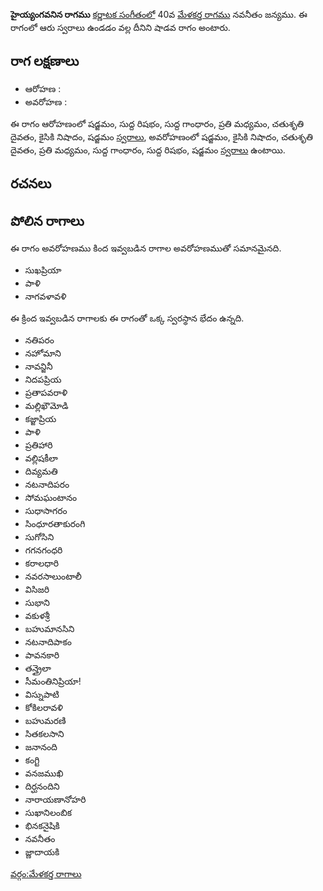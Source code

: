 {{Infobox ragam
	| name          	= హైయ్యంగవనిన
	| synonym	    	= 
	| mela          	= 
	| chakra        	= 
	| janaka        	= 
	| type          	= శాడవ
	| arohanam      	= {{svaraC|S|R1|G1|M2|D2|N2|S'}} 
	| avarohanam    	= {{svaraC|S'|N2|D2|M2|G1|R1|S}}
	| jeeva         	=
	| chhaya        	=
	| nyasa         	=
	| vishesha      	= 
	| equivalent  		= 
}}
{{కర్ణాటక సంగీత రాగాలు}}
'''హైయ్యంగవనిన రాగము''' [[కర్ణాటక సంగీతం]]లో 40వ [[మేళకర్త రాగము]] నవనీతం జన్యము.  ఈ రాగంలో ఆరు స్వరాలు ఉండడం వల్ల దీనిని షాడవ రాగం అంటారు.


==రాగ లక్షణాలు==


* ఆరోహణ : {{svaraC|S|R1|G1|M2|D2|N2|S'}} 
* అవరోహణ : {{svaraC|S'|N2|D2|M2|G1|R1|S}}

ఈ రాగం ఆరోహణంలో షడ్జమం, సుద్ద రిషభం, సుద్ద గాంధారం, ప్రతి మధ్యమం, చతుశృతి దైవతం, కైసికి నిషాదం, షడ్జమం [[స్వరాలు]], అవరోహణంలో షడ్జమం, కైసికి నిషాదం, చతుశృతి దైవతం, ప్రతి మధ్యమం, సుద్ద గాంధారం, సుద్ద రిషభం, షడ్జమం [[స్వరాలు]] ఉంటాయి.

==రచనలు==



==పోలిన రాగాలు==
ఈ రాగం అవరోహణము కింద ఇవ్వబడిన రాగాల అవరోహణముతో సమానమైనది.
* సుఖప్రియా
* పాళి
* నాగవళావళి

ఈ క్రింద ఇవ్వబడిన రాగాలకు ఈ రాగంతో ఒక్క స్వరస్థాన భేదం ఉన్నది.
* నతిపరం
* నహోమాని
* నావన్జినీ
* నిదపప్రియ
* ప్రతాపవరాళి
* మల్లిఖౌమోడి
* కజ్జాప్రియ
* పాళి
* ప్రతిహారి
* వల్లిషకీలా
* దివ్యమతి
* నటనాదిపరం
* సోమఘంటానం
* సుధాసాగరం
* సింధూరతాకురంగి
* సుగోసిని
* గగనగంధరి
* కరాలధారి
* నవరసాలుంటాలీ
* విసిజరి
* సుభాని
* వకుళశ్రీ
* బహుమానసిని
* నటనాదిపాకం
* పావనకారి
* తన్త్రైలా
* సీమంతినిప్రియా!
* విస్నుపాటి
* కోకిలరావళి
* బహుమరణి
* సితకలసాని
* జనానంది
* కంగ్టి
* వనజముఖి
* దిర్ఘనందిని
* నారాయణానోహరి
* సుఖానిలంబిక
* భినకనైషికి
* నవనీతం
* జ్ణాదాయకి



[[వర్గం:మేళకర్త రాగాలు]]